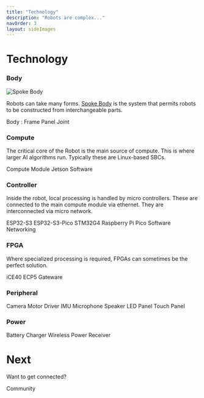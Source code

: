 ```yaml
---
title: "Technology"
description: "Robots are complex..."
navOrder: 3
layout: sideImages
---
```


# Technology

### Body

![Spoke Body](images/body.png)

Robots can take many forms.  [Spoke Body](/documentation/spoke-body/spoke-body) is the system that permits robots to be constructed from interchangeable parts.

<Flex wrap="wrap" gap="2" mt="2" pl="5">
  <LinkButton href="/documentation/spoke-body/spoke-body" size="2">Body</LinkButton> :
  <LinkButton href="/documentation/spoke-body/frame" size="2">Frame</LinkButton>
  <LinkButton href="/documentation/spoke-body/panel" size="2">Panel</LinkButton>
  <LinkButton href="/documentation/spoke-body/joint" size="2">Joint</LinkButton>
</Flex>

### Compute

The critical core of the Robot is the main source of compute.  This is where larger AI algorithms run.  Typically these are Linux-based SBCs.

<Flex wrap="wrap" gap="2" mt="2" pl="5">
  <LinkButton disabled size="2" title="Coming soon">Compute Module</LinkButton>
  <LinkButton disabled size="2" title="Coming soon">Jetson</LinkButton>
  <LinkButton disabled size="2" title="Coming soon">Software</LinkButton>
</Flex>

### Controller

Inside the robot, local processing is handled by micro controllers.  These are connected to the main compute module via ethernet.  They are interconnected via micro network.

<Flex wrap="wrap" gap="2" mt="2" pl="5">
  <LinkButton disabled size="2" title="Coming soon">ESP32-S3</LinkButton>
  <LinkButton disabled size="2" title="Coming soon">ESP32-S3-Pico</LinkButton>
  <LinkButton disabled size="2" title="Coming soon">STM32G4</LinkButton>
  <LinkButton disabled size="2" title="Coming soon">Raspberry Pi Pico</LinkButton>
  <LinkButton disabled size="2" title="Coming soon">Software</LinkButton>
  <LinkButton disabled size="2" title="Coming soon">Networking</LinkButton>
</Flex>

### FPGA

Where specialized processing is required, FPGAs can sometimes be the perfect solution.

<Flex wrap="wrap" gap="2" mt="2" pl="5">
  <LinkButton disabled size="2" title="Coming soon">iCE40</LinkButton>
  <LinkButton disabled size="2" title="Coming soon">ECP5</LinkButton>
  <LinkButton disabled size="2" title="Coming soon">Gateware</LinkButton>
</Flex>

### Peripheral

<Flex wrap="wrap" gap="2" mt="2" pl="5">
  <LinkButton disabled size="2" title="Coming soon">Camera</LinkButton>
  <LinkButton disabled size="2" title="Coming soon">Motor Driver</LinkButton>
  <LinkButton disabled size="2" title="Coming soon">IMU</LinkButton>
  <LinkButton disabled size="2" title="Coming soon">Microphone</LinkButton>
  <LinkButton disabled size="2" title="Coming soon">Speaker</LinkButton>
  <LinkButton disabled size="2" title="Coming soon">LED Panel</LinkButton>
  <LinkButton disabled size="2" title="Coming soon">Touch Panel</LinkButton>
</Flex>

### Power

<Flex wrap="wrap" gap="2" mt="2" pl="5">
  <LinkButton disabled size="2" title="Coming soon">Battery</LinkButton>
  <LinkButton disabled size="2" title="Coming soon">Charger</LinkButton>
  <LinkButton disabled size="2" title="Coming soon">Wireless Power Receiver</LinkButton>
</Flex>

# Next

Want to get connected?

  <LinkButton href="/community" size="2">Community</LinkButton>